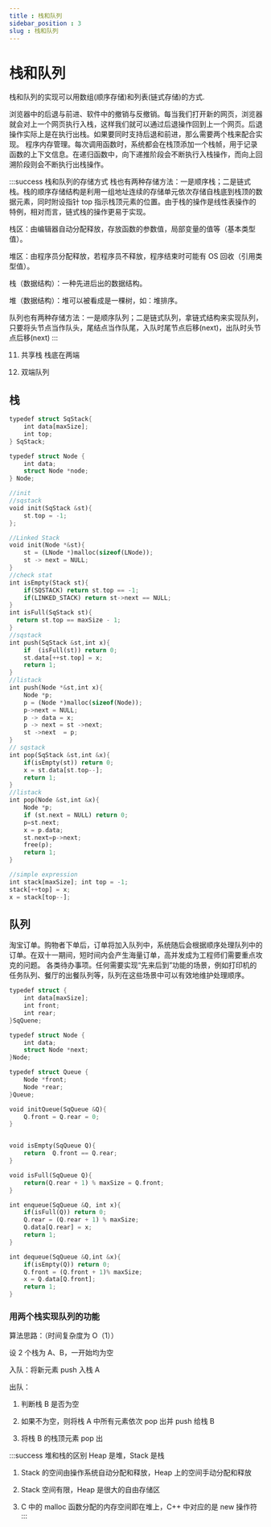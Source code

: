 ```yaml
---
title : 栈和队列
sidebar_position : 3
slug : 栈和队列
---
```

# 栈和队列

栈和队列的实现可以用数组(顺序存储)和列表(链式存储)的方式.

浏览器中的后退与前进、软件中的撤销与反撤销。每当我们打开新的网页，浏览器就会对上一个网页执行入栈，这样我们就可以通过后退操作回到上一个网页。后退操作实际上是在执行出栈。如果要同时支持后退和前进，那么需要两个栈来配合实现。
程序内存管理。每次调用函数时，系统都会在栈顶添加一个栈帧，用于记录函数的上下文信息。在递归函数中，向下递推阶段会不断执行入栈操作，而向上回溯阶段则会不断执行出栈操作。

:::success 栈和队列的存储方式
栈也有两种存储方法：一是顺序栈；二是链式栈。栈的顺序存储结构是利用一组地址连续的存储单元依次存储自栈底到栈顶的数据元素，同时附设指针 top 指示栈顶元素的位置。由于栈的操作是线性表操作的特例，相对而言，链式栈的操作更易于实现。

栈区：由编辑器自动分配释放，存放函数的参数值，局部变量的值等（基本类型值）。

堆区：由程序员分配释放，若程序员不释放，程序结束时可能有 OS 回收（引用类型值）。

栈（数据结构）：一种先进后出的数据结构。

堆（数据结构）：堆可以被看成是一棵树，如：堆排序。

队列也有两种存储方法：一是顺序队列；二是链式队列，拿链式结构来实现队列，只要将头节点当作队头，尾结点当作队尾，入队时尾节点后移(next)，出队时头节点后移(next)
:::

11. 共享栈 栈底在两端

12. 双端队列
## 栈

```Rust
typedef struct SqStack{
    int data[maxSize];
    int top;
} SqStack;

typedef struct Node {
    int data;
    struct Node *node;
} Node;
```


```Rust
//init
//sqstack
void init(SqStack &st){
    st.top = -1;
};

//Linked Stack
void init(Node *&st){
    st = (LNode *)malloc(sizeof(LNode));
    st -> next = NULL;
}
//check stat
int isEmpty(Stack st){
   	if(SQSTACK) return st.top == -1;
    if(LINKED_STACK) return st->next == NULL;
}
int isFull(SqStack st){
  return st.top == maxSize - 1;
}
//sqstack
int push(SqStack &st,int x){
    if	(isFull(st)) return 0;
    st.data[++st.top] = x;
    return 1;
}
//listack
int push(Node *&st,int x){
    Node *p;
    p = (Node *)malloc(sizeof(Node));
    p->next = NULL;
    p -> data = x;
    p -> next = st ->next;
    st ->next  = p;
}
// sqstack
int pop(SqStack &st,int &x){
    if(isEmpty(st)) return 0;
    x = st.data[st.top--];
    return 1;
}
//listack
int pop(Node &st,int &x){
    Node *p;
    if (st.next = NULL) return 0;
    p=st.next;
    x = p.data;
    st.next=p->next;
    free(p);
    return 1;
}

//simple expression
int stack[maxSize]; int top = -1;
stack[++top] = x;
x = stack[top--];
```


## 队列
淘宝订单。购物者下单后，订单将加入队列中，系统随后会根据顺序处理队列中的订单。在双十一期间，短时间内会产生海量订单，高并发成为工程师们需要重点攻克的问题。
各类待办事项。任何需要实现“先来后到”功能的场景，例如打印机的任务队列、餐厅的出餐队列等，队列在这些场景中可以有效地维护处理顺序。
```Rust
typedef struct {
    int data[maxSize];
    int front;
    int rear;
}SqQuene;

typedef struct Node {
    int data;
    struct Node *next;
}Node;

typedef struct Queue {
    Node *front;
    Node *rear;
}Queue;
```


```Rust
void initQueue(SqQueue &Q){
    Q.front = Q.rear = 0;
}


void isEmpty(SqQueue Q){
	return  Q.front == Q.rear;
}

void isFull(SqQueue Q){
	return(Q.rear + 1) % maxSize = Q.front;
}

int enqueue(SqQueue &Q, int x){
	if(isFull(Q)) return 0;
	Q.rear = (Q.rear + 1) % maxSize;
	Q.data[Q.rear] = x;
	return 1;
}

int dequeue(SqQueue &Q,int &x){
	if(isEmpty(Q)) return 0;
	Q.front = (Q.front + 1)% maxSize;
	x = Q.data[Q.front];
	return 1;
}
```

### 用两个栈实现队列的功能

算法思路：（时间复杂度为 O（1））

设 2 个栈为 A、B，一开始均为空

入队：将新元素 push 入栈 A

出队：

1. 判断栈 B 是否为空

2. 如果不为空，则将栈 A 中所有元素依次 pop 出并 push 给栈 B

3. 将栈 B 的栈顶元素 pop 出

:::success 堆和栈的区别
Heap 是堆，Stack 是栈

1. Stack 的空间由操作系统自动分配和释放，Heap 上的空间手动分配和释放

2. Stack 空间有限，Heap 是很大的自由存储区

3. C 中的 malloc 函数分配的内存空间即在堆上，C++ 中对应的是 new 操作符
:::